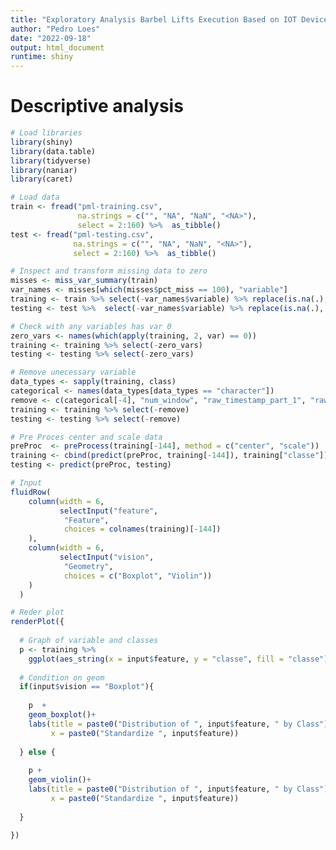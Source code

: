 ```yaml
---
title: "Exploratory Analysis Barbel Lifts Execution Based on IOT Devices Sensors Data"
author: "Pedro Loes"
date: "2022-09-18"
output: html_document
runtime: shiny
---
```


# Descriptive analysis

```r

# Load libraries
library(shiny)
library(data.table)
library(tidyverse)
library(naniar)
library(caret)

# Load data
train <- fread("pml-training.csv", 
               na.strings = c("", "NA", "NaN", "<NA>"),
               select = 2:160) %>%  as_tibble()
test <- fread("pml-testing.csv",
              na.strings = c("", "NA", "NaN", "<NA>"),
              select = 2:160) %>%  as_tibble()

# Inspect and transform missing data to zero
misses <- miss_var_summary(train)
var_names <- misses[which(misses$pct_miss == 100), "variable"]
training <- train %>% select(-var_names$variable) %>% replace(is.na(.), 0)
testing <- test %>%  select(-var_names$variable) %>% replace(is.na(.), 0)

# Check with any variables has var 0
zero_vars <- names(which(apply(training, 2, var) == 0))
training <- training %>% select(-zero_vars)
testing <- testing %>% select(-zero_vars)

# Remove unecessary variable
data_types <- sapply(training, class) 
categorical <- names(data_types[data_types == "character"])
remove <- c(categorical[-4], "num_window", "raw_timestamp_part_1", "raw_timestamp_part_2")
training <- training %>% select(-remove)
testing <- testing %>% select(-remove)

# Pre Proces center and scale data
preProc  <- preProcess(training[-144], method = c("center", "scale"))
training <- cbind(predict(preProc, training[-144]), training["classe"])
testing <- predict(preProc, testing)

# Input 
fluidRow(
    column(width = 6,
           selectInput("feature",
            "Feature",
            choices = colnames(training)[-144])
    ),
    column(width = 6, 
           selectInput("vision",
            "Geometry",
            choices = c("Boxplot", "Violin"))
    )
  )

# Reder plot
renderPlot({
  
  # Graph of variable and classes
  p <- training %>% 
    ggplot(aes_string(x = input$feature, y = "classe", fill = "classe")) 
    
  # Condition on geom
  if(input$vision == "Boxplot"){
    
    p  + 
    geom_boxplot()+
    labs(title = paste0("Distribution of ", input$feature, " by Class"),
         x = paste0("Standardize ", input$feature))
    
  } else {
    
    p + 
    geom_violin()+
    labs(title = paste0("Distribution of ", input$feature, " by Class"),
         x = paste0("Standardize ", input$feature))
    
  } 
  
})

```

